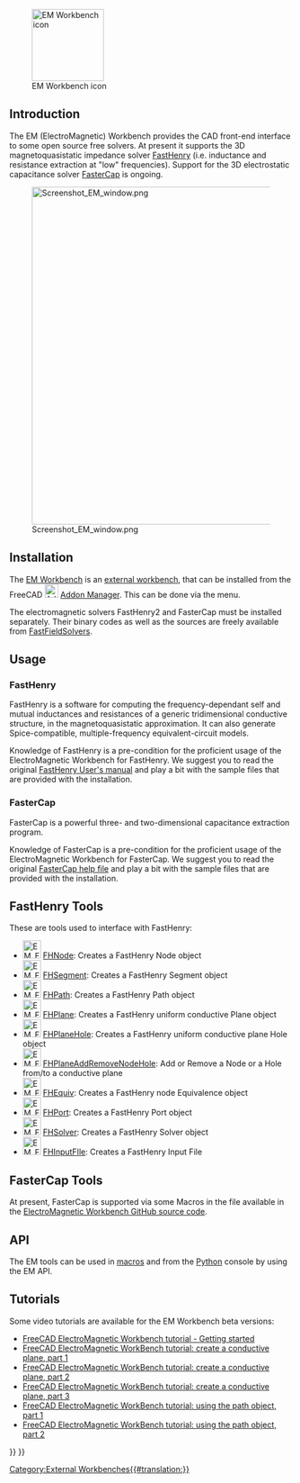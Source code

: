 <languages/>
<translate>

<!--T:35-->
[[File:EMWorkbench.svg|thumb|128px|EM Workbench icon]]

</translate>
{{TOCright}}
<translate>

== Introduction == <!--T:1-->

<!--T:2-->
The EM (ElectroMagnetic) Workbench provides the CAD front-end interface to some open source free solvers. At present it supports the 3D magnetoquasistatic impedance solver [https://www.fastfieldsolvers.com/software.htm#fasthenry2 FastHenry] (i.e. inductance and resistance extraction at "low" frequencies). Support for the 3D electrostatic capacitance solver [https://www.fastfieldsolvers.com/software.htm#fastercap FasterCap] is ongoing.

<!--T:4-->
[[Image:Screenshot_EM_window.png|600px]]

== Installation == <!--T:5-->

<!--T:3-->
The [[EM_Workbench|EM Workbench]] is an [[External_workbenches|external workbench]], that can be installed from the FreeCAD [[Image:AddonManager.svg|24px]] [[Std_AddonMgr|Addon Manager]]. This can be done via the {{MenuCommand|Tools → Addon Manager}} menu.

<!--T:7-->
The electromagnetic solvers FastHenry2 and FasterCap must be installed separately. Their binary codes as well as the sources are freely available from [https://www.fastfieldsolvers.com FastFieldSolvers].

== Usage == <!--T:8-->

=== FastHenry === <!--T:9-->

<!--T:10-->
FastHenry is a software for computing the frequency-dependant self and mutual inductances and resistances of a generic tridimensional conductive structure, in the magnetoquasistatic approximation. It can also generate Spice-compatible, multiple-frequency equivalent-circuit models.

<!--T:11-->
Knowledge of FastHenry is a pre-condition for the proficient usage of the ElectroMagnetic Workbench for FastHenry. We suggest you to read the original [https://www.fastfieldsolvers.com/documentation.htm FastHenry User's manual] and play a bit with the sample files that are provided with the installation.

=== FasterCap === <!--T:12-->

<!--T:13-->
FasterCap is a powerful three- and two-dimensional capacitance extraction program. 

<!--T:14-->
Knowledge of FasterCap is a pre-condition for the proficient usage of the ElectroMagnetic Workbench for FasterCap. We suggest you to read the original [https://www.fastfieldsolvers.com/documentation.htm FasterCap help file] and play a bit with the sample files that are provided with the installation.

== FastHenry Tools == <!--T:15-->

<!--T:16-->
These are tools used to interface with FastHenry:

<!--T:17-->
* [[Image:EM_FHNode.svg|32px]] [[EM_FHNode|FHNode]]: Creates a FastHenry Node object
* [[Image:EM_FHSegment.svg|32px]] [[EM_FHSegment|FHSegment]]: Creates a FastHenry Segment object
* [[Image:EM_FHPath.svg|32px]] [[EM_FHPath|FHPath]]: Creates a FastHenry Path object
* [[Image:EM_FHPlane.svg|32px]] [[EM_FHPlane|FHPlane]]: Creates a FastHenry uniform conductive Plane object
* [[Image:EM_FHPlaneHole.svg|32px]] [[EM_FHPlaneHole|FHPlaneHole]]: Creates a FastHenry uniform conductive plane Hole object
* [[Image:EM_FHPlaneAddRemoveNodeHole.svg|32px]] [[EM_FHPlaneAddRemoveNodeHole|FHPlaneAddRemoveNodeHole]]: Add or Remove a Node or a Hole from/to a conductive plane
* [[Image:EM_FHEquiv.svg|32px]] [[EM_FHEquiv|FHEquiv]]: Creates a FastHenry node Equivalence object
* [[Image:EM_FHPort.svg|32px]] [[EM_FHPort|FHPort]]: Creates a FastHenry Port object
* [[Image:EM_FHSolver.svg|32px]] [[EM_FHSolver|FHSolver]]: Creates a FastHenry Solver object
* [[Image:EM_FHInputFile.svg|32px]] [[EM_FHInputFile|FHInputFIle]]: Creates a FastHenry Input File

== FasterCap Tools == <!--T:18-->

<!--T:19-->
At present, FasterCap is supported via some Macros in the {{FileName|Export_mesh.py}} file available in the [https://github.com/ediloren/EM-Workbench-for-FreeCAD ElectroMagnetic Workbench GitHub source code].

== API == <!--T:20-->

<!--T:21-->
The EM tools can be used in [[Macros|macros]] and from the [[Python|Python]] console by using the EM API.

== Tutorials == <!--T:22-->

<!--T:23-->
Some video tutorials are available for the EM Workbench beta versions:

<!--T:24-->
* [https://www.youtube.com/watch?v=h6Pp-_ovLZM FreeCAD ElectroMagnetic Workbench tutorial - Getting started]
* [https://www.youtube.com/watch?v=5pSzPizw4e8 FreeCAD ElectroMagnetic WorkBench tutorial: create a conductive plane, part 1]
* [https://www.youtube.com/watch?v=BeBNtfH25rM FreeCAD ElectroMagnetic WorkBench tutorial: create a conductive plane, part 2]
* [https://www.youtube.com/watch?v=BtgdJOf-ql0 FreeCAD ElectroMagnetic WorkBench tutorial: create a conductive plane, part 3]
* [https://www.youtube.com/watch?v=CRqDuEtbdds FreeCAD ElectroMagnetic WorkBench tutorial: using the path object, part 1]
* [https://www.youtube.com/watch?v=slsLdLoF2OI FreeCAD ElectroMagnetic WorkBench tutorial: using the path object, part 2]


</translate>
{{EM Tools navi{{#translation:}}}}
{{Userdocnavi{{#translation:}}}}
[[Category:External Workbenches{{#translation:}}]]
